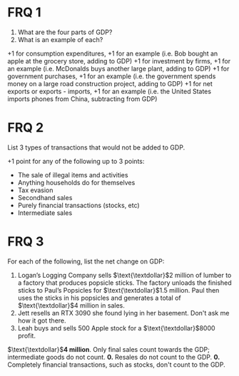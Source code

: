 # FRQ 1
<ol className='alpha-list-mdx'>
	<li>What are the four parts of GDP?</li>
	<li>What is an example of each?</li>
</ol>

<FRQ num={1} totalPoints={8}>
	<FRQCheck points={2}>
		+1 for consumption expenditures, +1 for an example (i.e. Bob bought an apple at the grocery store, adding to GDP)
	</FRQCheck>
	<FRQCheck points={2}>
		+1 for investment by firms, +1 for an example (i.e. McDonalds buys another large plant, adding to GDP)
	</FRQCheck>
	<FRQCheck points={2}>
		+1 for government purchases, +1 for an example (i.e. the government spends money on a large road construction project, adding to GDP)
	</FRQCheck>
	<FRQCheck points={2}>
		+1 for net exports or exports - imports, +1 for an example (i.e. the United States imports phones from China, subtracting from GDP)
	</FRQCheck>
</FRQ>

# FRQ 2
List 3 types of transactions that would not be added to GDP.

<FRQ num={2} totalPoints={3}>
	<FRQCheck points={3}>
		+1 point for any of the following up to 3 points:
		<ul>
			<li>The sale of illegal items and activities</li>
			<li>Anything households do for themselves</li>
			<li>Tax evasion</li>
			<li>Secondhand sales</li>
			<li>Purely financial transactions (stocks, etc)</li>
			<li>Intermediate sales</li>
		</ul>
	</FRQCheck>
</FRQ>

# FRQ 3
For each of the following, list the net change on GDP:
<ol className="alpha-list-mdx">
	<li>Logan’s Logging Company sells $\text{\textdollar}$2 million of lumber to a factory that produces popsicle sticks.
		The factory unloads the finished sticks to Paul’s Popsicles for $\text{\textdollar}$1.5 million. 
		Paul then uses the sticks in his popsicles and generates a total of $\text{\textdollar}$4 million in sales. </li>
	<li>Jett resells an RTX 3090 she found lying in her basement. Don't ask me how it got there.</li>
	<li>Leah buys and sells 500 Apple stock for a $\text{\textdollar}$8000 profit.</li>
</ol>

<FRQ num={3} totalPoints={3}>
	<FRQCheck points={1}>
		$\text{\textdollar}$<b>4 million</b>. Only final sales count towards the GDP; intermediate goods do not count.
	</FRQCheck>
	<FRQCheck points={1}>
		<b>0.</b> Resales do not count to the GDP.
	</FRQCheck>
	<FRQCheck points={1}>
		<b>0.</b> Completely financial transactions, such as stocks, don't count to the GDP.
	</FRQCheck>
</FRQCheck>
